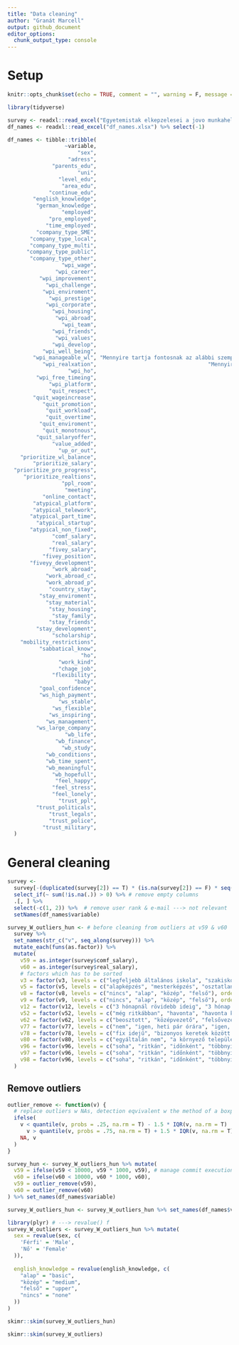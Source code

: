 ```yaml
---
title: "Data cleaning"
author: "Granát Marcell"
output: github_document
editor_options: 
  chunk_output_type: console
---
```


# Setup

```r
knitr::opts_chunk$set(echo = TRUE, comment = "", warning = F, message = F, tidy = T)
```

```r
library(tidyverse)
```

```r
survey <- readxl::read_excel("Egyetemistak elkepzelesei a jovo munkahelyerol-adat-2020-04-16.xlsx")
df_names <- readxl::read_excel("df_names.xlsx") %>% select(-1)
```

```r
df_names <- tibble::tribble(
                  ~variable,                                                                                                                                                                                                                                                                                                        ~original_names,                                                                                                                                                                                                                                                                     ~english,
                      "sex",                                                                                                                                                                                                                                                                                                                  "Nem",                                                                                                                                                                                                                                                                        "Sex",
                   "adress",                                                                                                                                                                                                                                                                                          "Hol van az állandó lakcíme?",                                                                                                                                                                                                                                           "Where is your permanent address?",
              "parents_edu",                                                                                                                                                                                                                                                                    "A szülei végzettségei közül melyik a legmagasabb?",                                                                                                                                                                                                               "Which is the highest level of the education of your parents?",
                      "uni",                                                                                                                                                                                                                                                                             "Melyik felsőoktatási intézményben tanul?",                                                                                                                                                                                                                                          "At which university do you study?",
                "level_edu",                                                                                                                                                                                                            "Milyen képzésre jár ezen az egyetemen? (Ha többfélére is, akkor a legfontosabbnak tartottat jelölje meg!)",                                                                                                                                                 "What kind of education do you attend at this university? (If more than one, mark the one you consider the most important!)",
                 "area_edu",                                                                                                                                                                                                                              "Milyen képzésterületre jár? (Ha többre is, akkor a legfontosabbnak tartottat adja meg!)",                                                                                                                                                                      "What is the area of your education? (If more than one, give the one you consider the most important!)",
             "continue_edu",                                                                                                                                                                                                                                                  "Tervezi-e, hogy jelenlegi képzése(i) után folytatja a tanulmányait?",                                                                                                                                                                                                         "Do you plan to continue your education after your current studies?",
        "english_knowledge",                                                                                                                                                                                                                                                                                  "Milyen szintű az angol nyelvtudása?",                                                                                                                                                                                                                               "What is the level of your English knowledge?",
         "german_knowledge",                                                                                                                                                                                                                                                                                   "Milyen szintű a német nyelvtudása?",                                                                                                                                                                                                                                "What is the level of your German knowledge?",
                 "employed",                                                                                                                                                                                                                                                                                            "Volt-e már munkaviszonya?",                                                                                                                                                                                                                                               "Have you ever been employed?",
             "pro_employed",                                                                                                                                                                                                                                  "A munkaviszonya az Ön által legfontosabbnak tartott szakterületéhez kapcsolódott-e?",                                                                                                                                                                                        "Did this job connected to the field you consider the most appropriate for yourself?",
            "time_employed",                                                                                                                                                                                                                                                      "Milyen hosszan tartott? (Ha több is volt, összesítve adja meg!)",                                                                                                                                                                   "How much time did you spend in that position? (In case you've worked at several places, summarize them!)",
         "company_type_SME",                                                                                                                                                                                                                                                                                "Milyen típusú cégnél dolgozott? > KKV",                                                                                                                                                                                                                            "What kind of company have you worked for? > SME",
       "company_type_local",                                                                                                                                                                                                                                                                "Milyen típusú cégnél dolgozott? > magyar nagyvállalat",                                                                                                                                                                                                              "What kind of company have you worked for? > local corporation",
       "company_type_multi",                                                                                                                                                                                                                                                           "Milyen típusú cégnél dolgozott? > multinacionális vállalat",                                                                                                                                                                                                      "What kind of company have you worked for? > multinational corporation",
      "company_type_public",                                                                                                                                                                                                                                                                          "Milyen típusú cégnél dolgozott? > közszféra",                                                                                                                                                                                                                  "What kind of company have you worked for? > public sector",
       "company_type_other",                                                                                                                                                                                                                                                                              "Milyen típusú cégnél dolgozott? > egyéb",                                                                                                                                                                                                                          "What kind of company have you worked for? > other",
                 "wpi_wage",                                                                                                                                                                      "Mennyire tartja fontosnak az alábbi szempontokat egy munkahely kapcsán? (1: egyáltalán nem fontos - 5: nagyon fontos) > Magas bér és juttatások",                                                                                                                               "How important do you consider the following aspects for a workplace? (1: not important at all - 5: very important) > High wages and benefits",
               "wpi_career",                                                                                                                                                                        "Mennyire tartja fontosnak az alábbi szempontokat egy munkahely kapcsán? (1: egyáltalán nem fontos - 5: nagyon fontos) > Előmenetel lehetősége",                                                                                                                                    "How important do you consider the following aspects for a workplace? (1: not important at all - 5: very important) > Career advancement",
          "wpi_improvement",                                                                                                                                                                             "Mennyire tartja fontosnak az alábbi szempontokat egy munkahely kapcsán? (1: egyáltalán nem fontos - 5: nagyon fontos) > Szakmai fejlődés",                                                                                                                                  "How important do you consider the following aspects for a workplace? (1: not important at all - 5: very important) > Personal improvement",
            "wpi_challenge",                                                                                                                                                    "Mennyire tartja fontosnak az alábbi szempontokat egy munkahely kapcsán? (1: egyáltalán nem fontos - 5: nagyon fontos) > Változatos munkavégzés, szakmai kihívások",                                                                                                             "How important do you consider the following aspects for a workplace? (1: not important at all - 5: very important) > Interesting work, professional challenges",
           "wpi_enviroment",                                                                                                                                                  "Mennyire tartja fontosnak az alábbi szempontokat egy munkahely kapcsán? (1: egyáltalán nem fontos - 5: nagyon fontos) > Munkahelyi környezet (iroda, felszereltség)",                                                                                                                  "How important do you consider the following aspects for a workplace? (1: not important at all - 5: very important) > Work environment (office, equipment)",
             "wpi_prestige",                                                                                                                                                   "Mennyire tartja fontosnak az alábbi szempontokat egy munkahely kapcsán? (1: egyáltalán nem fontos - 5: nagyon fontos) > Vállalat hírneve, presztízse, tevékenysége",                                                                                                                "How important do you consider the following aspects for a workplace? (1: not important at all - 5: very important) > Company reputation, prestige, activity",
            "wpi_corporate",                                                                                                                                          "Mennyire tartja fontosnak az alábbi szempontokat egy munkahely kapcsán? (1: egyáltalán nem fontos - 5: nagyon fontos) > Vállalati struktúra (KKV, multinacionális vállalat)",                                                                                                                        "How important do you consider the following aspects for a workplace? (1: not important at all - 5: very important) > Corporate structure (SME, MNE)",
              "wpi_housing",                                                                                                                                                                          "Mennyire tartja fontosnak az alábbi szempontokat egy munkahely kapcsán? (1: egyáltalán nem fontos - 5: nagyon fontos) > Lakhatási támogatás",                                                                                                                                     "How important do you consider the following aspects for a workplace? (1: not important at all - 5: very important) > Housing allowance",
               "wpi_abroad",                                                                                                                                                       "Mennyire tartja fontosnak az alábbi szempontokat egy munkahely kapcsán? (1: egyáltalán nem fontos - 5: nagyon fontos) > Külföldi tapasztalatszerzés lehetősége",                                                                                                                 "How important do you consider the following aspects for a workplace? (1: not important at all - 5: very important) > Opportunity to gain experience abroad",
                 "wpi_team",                                                                                                                                                                                "Mennyire tartja fontosnak az alábbi szempontokat egy munkahely kapcsán? (1: egyáltalán nem fontos - 5: nagyon fontos) > A csapatmunka",                                                                                                                                             "How important do you consider the following aspects for a workplace? (1: not important at all - 5: very important) > Team work",
              "wpi_friends",                                                                                                                                                   "Mennyire tartja fontosnak az alábbi szempontokat egy munkahely kapcsán? (1: egyáltalán nem fontos - 5: nagyon fontos) > Hogy kollégái között barátokat is találjon",                                                                                                                  "How important do you consider the following aspects for a workplace? (1: not important at all - 5: very important) > To find friends among your collegues",
               "wpi_values",                                                                                                                          "Mennyire tartja fontosnak az alábbi szempontokat egy munkahely kapcsán? (1: egyáltalán nem fontos - 5: nagyon fontos) > Hogy Ön és kollégái azonosuljanak a cég céljaival és értékrendjével",                                                                                "How important do you consider the following aspects for a workplace? (1: not important at all - 5: very important) > To help you and your colleagues accept your company's goals and values",
              "wpi_develop",                                                                                                                                                            "Mennyire tartja fontosnak az alábbi szempontokat egy munkahely kapcsán? (1: egyáltalán nem fontos - 5: nagyon fontos) > Hogy kollégáival együtt fejlődjön",                                                                                                                       "How important do you consider the following aspects for a workplace? (1: not important at all - 5: very important) > To develop with your colleagues",
           "wpi_well_being",                                                                                    "Mennyire tartja fontosnak az alábbi szempontokat egy munkahely kapcsán? (1: egyáltalán nem fontos - 5: nagyon fontos) > Hogy legyenek olyan kezdeményezések, amelyek sikeresen biztosítják a munkavállalók testi és lelki jólétét",                                                         "How important do you consider the following aspects for a workplace? (1: not important at all - 5: very important) > To have opportunities that succesfully ensure the physical and mental well-being of employees",
        "wpi_manageable_wl", "Mennyire tartja fontosnak az alábbi szempontokat egy munkahely kapcsán? (1: egyáltalán nem fontos - 5: nagyon fontos) > Hogy a munkaterhelés a munkaidő alatt kezelhető legyen, így a munkavállalók teljes mértékben kihasználhassák a pihenőidőt, és munkahelyi nyomás nélkül lazíthassanak esténként és hétvégeken", "How important do you consider the following aspects for a workplace? (1: not important at all - 5: very important) > Workload should be manageable during working hours, so that employees can take full advantage of their rest and relax in the evenings and on weekends",
           "wpi_realxation",                                   "Mennyire tartja fontosnak az alábbi szempontokat egy munkahely kapcsán? (1: egyáltalán nem fontos - 5: nagyon fontos) > Olyan munkakörnyezet megléte, amely elősegíti a jólétet (például a pihenésre, a felüdülésre alkalmas terek), és alkalmazkodik a különféle munkastílusokhoz",                          "How important do you consider the following aspects for a workplace? (1: not important at all - 5: very important) > A work environment ensuring well-being (for example, relaxation and recreation spaces) and adapting to different work styles",
                   "wpi_ho",                                                                        "Mennyire tartja fontosnak az alábbi szempontokat egy munkahely kapcsán? (1: egyáltalán nem fontos - 5: nagyon fontos) > Hogy a munkahely aktívan támogassa a táv- és a virtuális munkát mindazoknak, akiknek a munkalehetősége lehetővé teszi",                                                                                                 "How important do you consider the following aspects for a workplace? (1: not important at all - 5: very important) > Workplace should support home office and virtual work",
         "wpi_free_timeing",                                                                                                           "Mennyire tartja fontosnak az alábbi szempontokat egy munkahely kapcsán? (1: egyáltalán nem fontos - 5: nagyon fontos) > Hogy a munkavállaló szabadon dönthessen arról, hogy hogyan strukturálja a munkáját",                                                                                                  "How important do you consider the following aspects for a workplace? (1: not important at all - 5: very important) > Employee is free to decide how to structure his work",
             "wpi_platform",                                                                                                        "Mennyire tartja fontosnak az alábbi szempontokat egy munkahely kapcsán? (1: egyáltalán nem fontos - 5: nagyon fontos) > Hogy legyen egy virtuális platform, amely elősegíti a kollégákkal való együttműködést",                                                                         "How important do you consider the following aspects for a workplace? (1: not important at all - 5: very important) > Existence of a virtual platform to facilitate the cooperation with colleagues",
             "quit_respect",                                                                                                                                                                     "Melyik tényezők miatt mondana fel egy munkahelyen? (1: emiatt nem mondanék fel - 5: emiatt mindenképpen felmondanék) > A munkámat nem ismerik el",                                                                                                        "Which factors would cause you to quit at a workplace? (1: I would not quit because of this - 5: I would definitely quit because of this) > My work is not respected",
        "quit_wageincrease",                                                                                                                                                       "Melyik tényezők miatt mondana fel egy munkahelyen? (1: emiatt nem mondanék fel - 5: emiatt mindenképpen felmondanék) > A béremelés kicsiny mértéke, elmaradása",                                                                                     "Which factors would cause you to quit at a workplace? (1: I would not quit because of this - 5: I would definitely quit because of this) > The small rate or the lack of wage increase",
           "quit_promotion",                                                                                                                                      "Melyik tényezők miatt mondana fel egy munkahelyen? (1: emiatt nem mondanék fel - 5: emiatt mindenképpen felmondanék) > Ha az előrejutás nem szakmai szempontok alapján történik",                                                                           "Which factors would cause you to quit at a workplace? (1: I would not quit because of this - 5: I would definitely quit because of this) > Promotion is not based on professional considerations",
            "quit_workload",                                                                                                                                                                 "Melyik tényezők miatt mondana fel egy munkahelyen? (1: emiatt nem mondanék fel - 5: emiatt mindenképpen felmondanék) > Sok túlóra, nagy leterheltség",                                                                                             "Which factors would cause you to quit at a workplace? (1: I would not quit because of this - 5: I would definitely quit because of this) > Many overtime hours, heavy workload",
            "quit_overtime",                                                                                                                                                                       "Melyik tényezők miatt mondana fel egy munkahelyen? (1: emiatt nem mondanék fel - 5: emiatt mindenképpen felmondanék) > Túlórák ki nem fizetése",                                                                                                          "Which factors would cause you to quit at a workplace? (1: I would not quit because of this - 5: I would definitely quit because of this) > No payment of overtime",
          "quit_enviroment",                                                                                                                                                            "Melyik tényezők miatt mondana fel egy munkahelyen? (1: emiatt nem mondanék fel - 5: emiatt mindenképpen felmondanék) > Szakmailag nem megfelelő környezet",                                                                                        "Which factors would cause you to quit at a workplace? (1: I would not quit because of this - 5: I would definitely quit because of this) > Professionally inappropriate environment",
           "quit_monotnous",                                                                                                                                                                  "Melyik tényezők miatt mondana fel egy munkahelyen? (1: emiatt nem mondanék fel - 5: emiatt mindenképpen felmondanék) > Monoton munka, kevés kihívás",                                                                                                 "Which factors would cause you to quit at a workplace? (1: I would not quit because of this - 5: I would definitely quit because of this) > Monotonous work, few challenges",
         "quit_salaryoffer",                                                                                                                                                "Melyik tényezők miatt mondana fel egy munkahelyen? (1: emiatt nem mondanék fel - 5: emiatt mindenképpen felmondanék) > Legalább 20%-kal magasabb bérajánlat máshonnan",                                                                                      "Which factors would cause you to quit at a workplace? (1: I would not quit because of this - 5: I would definitely quit because of this) > At least 20% higher salary offer elsewhere",
              "value_added",                                                                                                                                                                                                                                             "Melyiket tartja fontosabbnak? (Hozzáadott érték vagy munkaidő kitöltése)",                                                                                                                                                                                         "Which one do you consider more important? (Value added or Filling in working time)",
                "up_or_out",                                                                                                                                                                                                                                                  "Melyiket tartja fontosabbnak? (Multiple career path vagy Up or out)",                                                                                                                                                                                     "Which one do you consider more important? (\"Up or out\" or \"Multiple career path\" )",
    "prioritize_wl_balance",                                                                                                                                                                                        "Állítsa fontosság szerint sorrendbe az alábbiakat! Előre kerüljön az Ön szerint legfontosabb! > Munka és magánélet egyensúlya",                                                                                                                                                                           "Prioritize the following! Get ahead of what you think is the most important! > Work-life balance",
        "prioritize_salary",                                                                                                                                                                                                              "Állítsa fontosság szerint sorrendbe az alábbiakat! Előre kerüljön az Ön szerint legfontosabb! > Fizetés",                                                                                                                                                                                      "Prioritize the following! Get ahead of what you think is the most important! > Salary",
  "prioritize_pro_progress",                                                                                                                                                                                                 "Állítsa fontosság szerint sorrendbe az alábbiakat! Előre kerüljön az Ön szerint legfontosabb! > Szakmai előrehaladás",                                                                                                                                                                       "Prioritize the following! Get ahead of what you think is the most important! > Professional progress",
     "prioritize_realtions",                                                                                                                                                                                                "Állítsa fontosság szerint sorrendbe az alábbiakat! Előre kerüljön az Ön szerint legfontosabb! > Szociális kapcsolatok",                                                                                                                                                                            "Prioritize the following! Get ahead of what you think is the most important! > Social relations",
                 "ppl_room",                                                                                                                                                                                                                                                          "Mit tartana ideálisnak, hányan dolgozzanak egy helyiségben?",                                                                                                                                                                                                       "What do you consider ideal, how many people should work in one room?",
                  "meeting",                                                                                                                                                                                                                                                           "Mit tart ideálisnak a meetingek gyakoriságára vonatkozóan?",                                                                                                                                                                                                                  "What do you think about the ideal frequency for meetings?",
           "online_contact",                                                                                                                                                                                                                                                        "Igényelné-e az állandó online kapcsolattartást a kollégákkal?",                                                                                                                                                                                                            "Would you require constant online contact with your colleagues?",
        "atypical_platform",                                                                                                                                                                                                                                      "Az alábbi atipikus foglalkozási formák közül melyik érdekelné? > platform alapú",                                                                                                                                                                              "Which of the following atypical employment forms would you be interested in? > platform based",
        "atypical_telework",                                                                                                                                                                                                                                            "Az alábbi atipikus foglalkozási formák közül melyik érdekelné? > távmunka",                                                                                                                                                                                    "Which of the following atypical employment forms would you be interested in? > telework",
       "atypical_part_time",                                                                                                                                                                                                                                           "Az alábbi atipikus foglalkozási formák közül melyik érdekelné? > részmunka",                                                                                                                                                                               "Which of the following atypical employment forms would you be interested in? > part-time job",
         "atypical_startup",                                                                                                                                                                                                                "Az alábbi atipikus foglalkozási formák közül melyik érdekelné? > saját vállalkozás indítása (startup)",                                                                                                                                                                                     "Which of the following atypical employment forms would you be interested in? > startup",
       "atypical_non_fixed",                                                                                                                                                                                                                      "Az alábbi atipikus foglalkozási formák közül melyik érdekelné? > nem helyhez kötött munkavégzés",                                                                                                                                                                        "Which of the following atypical employment forms would you be interested in? > non-fixed employment",
              "comf_salary",                                                                                                                                                                                                                                                                 "Mekkora az a havi nettó bér, amivel elégedett lenne?",                                                                                                                                                                                  "What is your monthly net salary that you would be comfortable with? (In Hungarian Forint)",
              "real_salary",                                                                                                                                                                                                                  "Ön szerint mekkora az a havi nettó bér, amely az Ön szakterületén pályakezdőként reálisan elérhető?",                                                                                                                                       "What do you think is the net monthly salary that is realistically available in your field as a career beginner? (In Hungarian Forin)",
             "fivey_salary",                                                                                                                                                                                                                                                      "5 év elteltével a kezdőfizetése hányszorosával lenne elégedett?",                                                                                                                                                                                              "After 5 years, how many times of your starting salary would you be satisfied?",
           "fivey_position",                                                                                                                                                                                                                                                                    "5 év elteltével milyen beosztást szeretne elérni?",                                                                                                                                                                                                                       "After 5 years, what position do you want to achieve?",
       "fiveyy_development",                                                                                                                                                                                                    "Mennyire fontos önnek, hogy 5 év alatt jelentős szakmai fejlődést produkáljon (anyagiakon és előremenetelen túl)?",                                                                                                                                         "How important is it to you to produce significant professional development (beyond material and hierarchical position) in 5 years?",
              "work_abroad",                                                                                                                                                                                                                                                 "A végzettség megszerzését követően tervez-e külföldi munkavállalást?",                                                                                                                                                                                                                               "Do you plan to work abroad after graduation?",
            "work_abroad_c",                                                                                                                                                                                                                                                                                                    "Melyik országban?",                                                                                                                                                                                                                                                          "In which country?",
            "work_abroad_p",                                                                                                                                                                                                                                                                   "A szakterületén tervezi a külföldi munkavállalást?",                                                                                                                                                                                                                  "Do you plan on working abroad in your professional field?",
             "country_stay",                                                                                                                                                                                                                                                                                "Ha Magyarországon maradna, akkor hol?",                                                                                                                                                                                                                                  "If you stayed in your own country, where?",
          "stay_enviroment",                                                                                                                                                                                                       "Az előző kérdésre adott válasz tekintetében mely tényezőket tartja relevánsnak? > Szellemi és kulturális közeg",                                                                                                                                                     "Which factors do you consider relevant to the answer to the previous question? > intellectual and cultural environment",
            "stay_material",                                                                                                                                                                                                        "Az előző kérdésre adott válasz tekintetében mely tényezőket tartja relevánsnak? > Magasabb anyagi megbecsülés",                                                                                                                                                              "Which factors do you consider relevant to the answer to the previous question? > higher material appreciation",
             "stay_housing",                                                                                                                                                                                                  "Az előző kérdésre adott válasz tekintetében mely tényezőket tartja relevánsnak? > Lakhatási és megélhetési kiadások",                                                                                                                                                               "Which factors do you consider relevant to the answer to the previous question? > housing and living expenses",
              "stay_family",                                                                                                                                                                                                                "Az előző kérdésre adott válasz tekintetében mely tényezőket tartja relevánsnak? > Családi kapcsolatok",                                                                                                                                                                      "Which factors do you consider relevant to the answer to the previous question? > family relationships",
             "stay_friends",                                                                                                                                                                                                                 "Az előző kérdésre adott válasz tekintetében mely tényezőket tartja relevánsnak? > Baráti kapcsolatok",                                                                                                                                                                     "Which factors do you consider relevant to the answer to the previous question? > friends relationships",
         "stay_development",                                                                                                                                                                                             "Az előző kérdésre adott válasz tekintetében mely tényezőket tartja relevánsnak? > Szakmai kihívás és fejlődés lehetősége",                                                                                                                                  "Which factors do you consider relevant to the answer to the previous question? > professional challanges and opportunitiy for development",
              "scholarship",                                                                                                                                                                    "Állami ösztöndíjas, részösztöndíjas vagy önköltséges hallgató? (Ha többfajta képzésre is jár, akkor az erősebb ösztöndíj kategóriát jelölje meg!)",                                                                                                                "State scholarship, part-scholarship or self-financing student? (If more than one type of training is involved, indicate the stronger scholarship category!)",
    "mobility_restrictions",                                                                                                                                                                                                                              "Befolyásolja-e a röghöz kötés abban a döntésben, hogy tervez-e külföldi munkavállalást?",                                                                                                                                                                                               "Do mobility restrictions affect your future plans concerning working abroad?",
          "sabbatical_know",                                                                                                                                                                                                                                                                             "Tudja-e, mit fed a sabbatical kifejezés?",                                                                                                                                                                                                                                "Do you know what the term sabbatical means?",
                       "ho",                                                                                                                                                                                                                                                                                         "Van-e igénye home office-ra?",                                                                                                                                                                                                                                              "Would you prefer home office?",
                "work_kind",                                                                                                                                                                                                                                                                      "Milyen munkavégzés felel meg Önnek a legjobban?",                                                                                                                                                                                                                                         "What kind of work is best for you?",
                "chage_job",                                                                                                                                                                                                                                                                                    "Milyen gyakran váltana munkakört?",                                                                                                                                                                                                                                           "How often would you change jobs?",
              "flexibility",                                                                                                                                                                                                                                                "Mennyire rugalmas a munkavégzés helyét illetően? Hol vállalna munkát?",                                                                                                                                                                                                       "How flexible are you about your place of work? Where would you work?",
                     "baby",                                                                                                                                                                                                                                "Segítene-e a gyermekvállalásban, ha tudná, hogy a munkahely rugalmasan kezeli azt (pl",                                                                                                                                                     "Would it be helpful if the workplace was flexible (eg providing temporary part-time work) when you were having a baby?",
          "goal_confidence",                                                                                                                                                                                                                                        "Mennyire bízik abban, hogy eléri a következő 10 évre kitűzött karriercéljait?",                                                                                                                                                                                                "How confident are you in achieving your career goals for the next 10 years?",
          "ws_high_payment",                                                                                                                          "Értékelje 0-tól 10-ig a következő munkahelyi szituációkat! > Kiemelt fizetés, napi 10-12 óra munka, akár hétvégeken is, nemzetközi munkakörnyezet, sok stressz, állandó rendelkezésre állás",                                                                                                      "Rate the following workplace situations from 0 to 10 > High payment, 10-12 hours of work a day, sometimes even at weekends, international environment, stressful work",
                "ws_stable",                                                                                                                                                                 "Értékelje 0-tól 10-ig a következő munkahelyi szituációkat! > Biztos állás, állandó feladatok, napi 8 óra munka, pozíciónak megfelelő átlagos fizetés",                                                                                                                                                                  "Rate the following workplace situations from 0 to 10 > Stable job, 8 hours of work a day, average payment",
              "ws_flexible",                                                                                                   "Értékelje 0-tól 10-ig a következő munkahelyi szituációkat! > Rugalmas munkaidő, szakmai önállóság, nem hierarchikus munkaszervezet, horizontális karrierpályák, munkavégzéssel azonos bérezés, nincs fix jövedelem",                                                  "Rate the following workplace situations from 0 to 10 > Flexible working hours, professional independence, non-hierarchical work organization, horizontal career path, payment based on the working hours, no fixed income",
             "ws_inspiring",                                                                                                            "Értékelje 0-tól 10-ig a következő munkahelyi szituációkat! > Szakmailag inspiráló munkakörnyezet, szakmai fejlődés folyamatos kényszere, változatos munka folyamatos kihívásokkal, nem kiemelkedő bérezés",                                                                                           "Rate the following workplace situations from 0 to 10 > Inspiring professional environment, permanent urge of professional advancement, varied, challenging work, average payment",
            "ws_management",                                                                                                                                                              "Értékelje 0-tól 10-ig a következő munkahelyi szituációkat! > Felsővezetői pozíció, kiemelkedő bérezés, hatékony döntéselőkészítő csapat, stabil jövőkép",                                                                                                                                   "Rate the following workplace situations from 0 to 10 > Top management position, high payment, effective decision-making team, stable job",
         "ws_large_company",                                                                                                                          "Értékelje 0-tól 10-ig a következő munkahelyi szituációkat! > Nagyvállalat, minimális előrelépési lehetőség, hierarchikus szervezet, pozíciónak megfelelő átlagos fizetés, fizetetlen túlóra",                                                                                             "Rate the following workplace situations from 0 to 10 > Large company, low chance of professional advancement, hierarchical work organization, average payment, unpaid overtime",
                  "wb_life",                                                                                                                                                                                                                                   "Értékelje 0-tól 10-ig a következőket! > Mennyire elégedett az életével mostanában?",                                                                                                                                                                                            "Rate the following from 0 to 10! > How satisfied are you with your life lately?",
               "wb_finance",                                                                                                                                                                                                                                    "Értékelje 0-tól 10-ig a következőket! > Mennyire elégedett az anyagi helyzetével?",                                                                                                                                                                                    "Rate the following from 0 to 10! > How satisfied are you with your financial situation?",
                 "wb_study",                                                                                                                                                                                                                  "Értékelje 0-tól 10-ig a következőket! > Mennyire elégedett a jelenlegi munkájával / tanulmányaival?",                                                                                                                                                                                     "Rate the following from 0 to 10! > How satisfied are you with your current study/work?",
            "wb_conditions",                                                                                                                                                                                                                "Értékelje 0-tól 10-ig a következőket! > Mennyire elégedett a munkába (iskolába) járás körülményeivel?",                                                                                                                                                                      "Rate the following from 0 to 10! > How satisfied are you with the conditions of going to work/school?",
            "wb_time_spent",                                                                                                                                                                                    "Értékelje 0-tól 10-ig a következőket! > Mennyire elégedett azon idő mennyiségével, amelyet az Ön által kedvelt dolgokkal tölthet?",                                                                                                                                                                 "Rate the following from 0 to 10! > How satisfied are you with the amount of time spent on things you like?",
            "wb_meaningful",                                                                                                                                                                                                   "Értékelje 0-tól 10-ig a következőket! > Összességében mennyire érzi tartalmasnak azokat a dolgokat, amiket csinál?",                                                                                                                                                                        "Rate the following from 0 to 10! > Overall, how meaningful do you feel to the things you are doing?",
              "wb_hopefull",                                                                                                                                              "Értékelje 0-tól 10-ig a következőket! > Mennyire néz reményvesztetten vagy bizakodóan a jövőbe? (0: teljes mértékben reményvesztetten, 10: teljes mértékben bizakodóan)",                                                                                                                             "Rate the following from 0 to 10! > How hopelessly or hopefully do you look to the future? (0: completely hopelessly, 10: completely hopefully)",
               "feel_happy",                                                                                                                                                                                                                                                                               "Mostanában milyen gyakran volt boldog?",                                                                                                                                                                                                                                  "Nowadays, how often did you feel > happy?",
              "feel_stress",                                                                                                                                                                                                                                                                            "Mostanában milyen gyakran volt stresszes?",                                                                                                                                                                                                                              "Nowadays, how often did you feel > stressful?",
              "feel_lonely",                                                                                                                                                                                                                                                                  "Mostanában milyen gyakran érezte magát magányosnak?",                                                                                                                                                                                                                                 "Nowadays, how often did you feel > lonely?",
                "trust_ppl",                                                                                                                                                                                                                  "Értékelje 0-tól 10-ig a következőket! > Ön szerint mennyire lehet megbízni az emberekben általában?",                                                                                                                                                                          "Rate the following from 0 to 10! > What do you think how much do you can trust people in general?",
         "trust_politicals",                                                                                                                                                                                                               "Értékelje 0-tól 10-ig a következőket! > Mennyire bízik meg Ön személy szerint a politikai rendszerben?",                                                                                                                                                                                  "Rate the following from 0 to 10! > How much do you personally trust the political system?",
             "trust_legals",                                                                                                                                                                                                                      "Értékelje 0-tól 10-ig a következőket! > Mennyire bízik meg Ön személy szerint a jogrendszerben?",                                                                                                                                                                                          "Rate the following from 0 to 10! > How much do you personally trust legal system?",
             "trust_police",                                                                                                                                                                                                                        "Értékelje 0-tól 10-ig a következőket! > Mennyire bízik meg Ön személy szerint a rendőrségben?",                                                                                                                                                                                            "Rate the following from 0 to 10! > How much do you personally trust the police?",
           "trust_military",                                                                                                                                                                                                                        "Értékelje 0-tól 10-ig a következőket! > Mennyire bízik meg Ön személy szerint a honvédségben?",                                                                                                                                                                                          "Rate the following from 0 to 10! > How much do you personally trust the military?"
  )
```


# General cleaning

```r
survey <-
  survey[-(duplicated(survey[2]) == T) * (is.na(survey[2]) == F) * seq(nrow(survey)), ] %>% # remove the answer from participants, who answered for 2nd time
  select_if(~ sum(!is.na(.)) > 0) %>% # remove empty columns
  .[, ] %>%
  select(-c(1, 2)) %>%  # remove user rank & e-mail ---> not relevant 
  setNames(df_names$variable)
```

```r
survey_W_outliers_hun <- # before cleaning from outliers at v59 & v60
  survey %>%
  set_names(str_c("v", seq_along(survey))) %>% 
  mutate_each(funs(as.factor)) %>%
  mutate(
    v59 = as.integer(survey$comf_salary),
    v60 = as.integer(survey$real_salary),
    # factors which has to be sorted
    v3 = factor(v3, levels = c("legfeljebb általános iskola", "szakiskola vagy szakmunkásképző", "középiskola érettségivel", "főiskola", "egyetem"), ordered = T),
    v5 = factor(v5, levels = c("alapképzés", "mesterképzés", "osztatlan képzés", "PHD képzés", "egyéb")),
    v8 = factor(v8, levels = c("nincs", "alap", "közép", "felső"), ordered = T),
    v9 = factor(v9, levels = c("nincs", "alap", "közép", "felső"), ordered = T),
    v12 = factor(v12, levels = c("3 hónapnál rövidebb ideig", "3 hónap és fél év között", "fél évnél hosszabb ideig"), ordered = T),
    v52 = factor(v52, levels = c("még ritkábban", "havonta", "havonta kétszer", "hetente egyszer", "hetente többször", "napi"), ordered = T),
    v62 = factor(v62, levels = c("beosztott", "középvezető", "felsővezető", "független szakértő / saját cégen belüli munkavégzés"), ordered = T),
    v77 = factor(v77, levels = c("nem", "igen, heti pár órára", "igen, heti egy napra", "igen, hetente több napra"), ordered = T),
    v78 = factor(v78, levels = c("fix idejű", "bizonyos keretek között rugalmas", "teljesen rugalmas"), ordered = T),
    v80 = factor(v80, levels = c("egyáltalán nem", "a környező települések még szóba jöhetnek", "távolabbi települések is szóba jöhetnek, de csak Magyarországon", "külföldön is vállalnék munkát"), ordered = T),
    v96 = factor(v96, levels = c("soha", "ritkán", "időnként", "többnyire", "mindig"), ordered = T),
    v97 = factor(v96, levels = c("soha", "ritkán", "időnként", "többnyire", "mindig"), ordered = T),
    v98 = factor(v96, levels = c("soha", "ritkán", "időnként", "többnyire", "mindig"), ordered = T)
  )
```

## Remove outliers

```r
outlier_remove <- function(v) {
  # replace outliers w NAs, detection eqvivalent w the method of a boxplot
  ifelse(
    v < quantile(v, probs = .25, na.rm = T) - 1.5 * IQR(v, na.rm = T) |
      v > quantile(v, probs = .75, na.rm = T) + 1.5 * IQR(v, na.rm = T),
    NA, v
  )
}
```

```r
survey_hun <- survey_W_outliers_hun %>% mutate(
  v59 = ifelse(v59 < 10000, v59 * 1000, v59), # manage commit execution error by participant ---> probably thougth to '000 Ft or wrote '.' instead ','
  v60 = ifelse(v60 < 10000, v60 * 1000, v60),
  v59 = outlier_remove(v59),
  v60 = outlier_remove(v60)
) %>% set_names(df_names$variable)

survey_W_outliers_hun <- survey_W_outliers_hun %>% set_names(df_names$variable)
```

```r
library(plyr) # ---> revalue() f
survey_W_outliers <- survey_W_outliers_hun %>% mutate(
  sex = revalue(sex, c(
    'Férfi' = 'Male',
    'Nő' = 'Female'
  )),
  
  english_knowledge = revalue(english_knowledge, c(
    "alap" = "basic",
    "közép" = "medium",
    "felső" = "upper",
    "nincs" = "none"
  ))
)
```

```r
skimr::skim(survey_W_outliers_hun)
```

```r
skimr::skim(survey_W_outliers)
```

